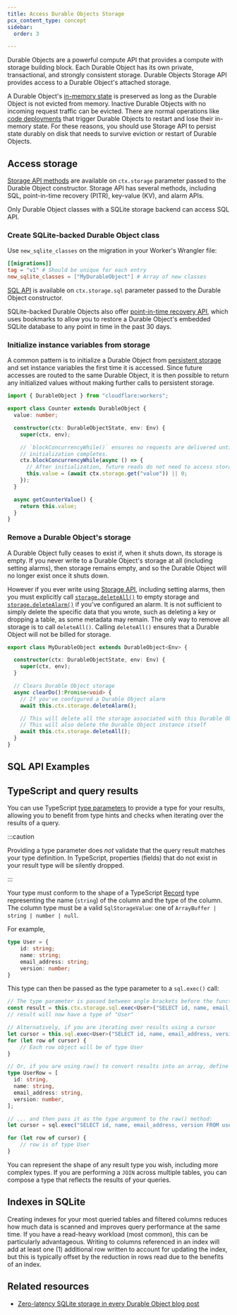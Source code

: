 ```yaml
---
title: Access Durable Objects Storage
pcx_content_type: concept
sidebar:
  order: 3

---
```



<GlossaryTooltip term="Durable Object">Durable Objects</GlossaryTooltip> are a powerful compute API that provides a compute with storage building block. Each Durable Object has its own private, transactional, and strongly consistent storage. Durable Objects <GlossaryTooltip term="Storage API">Storage API</GlossaryTooltip> provides access to a Durable Object's attached storage.

A Durable Object's [in-memory state](/durable-objects/reference/in-memory-state/) is preserved as long as the Durable Object is not evicted from memory. Inactive Durable Objects with no incoming request traffic can be evicted. There are normal operations like [code deployments](/workers/configuration/versions-and-deployments/) that trigger Durable Objects to restart and lose their in-memory state. For these reasons, you should use Storage API to persist state durably on disk that needs to survive eviction or restart of Durable Objects.

## Access storage

<Render file="recommend-sqlite-do" product="durable-objects"/>

<Render file="do-sqlite-storage-no-bill-note"/>

[Storage API methods](/durable-objects/api/storage-api/#methods) are available on `ctx.storage` parameter passed to the Durable Object constructor. Storage API has several methods, including SQL, point-in-time recovery (PITR), key-value (KV), and alarm APIs.

Only Durable Object classes with a SQLite storage backend can access SQL API.

### Create SQLite-backed Durable Object class

Use `new_sqlite_classes` on the migration in your Worker's Wrangler file:

<WranglerConfig>

```toml
[[migrations]]
tag = "v1" # Should be unique for each entry
new_sqlite_classes = ["MyDurableObject"] # Array of new classes
```

</WranglerConfig>

[SQL API](/durable-objects/api/storage-api/#exec) is available on `ctx.storage.sql` parameter passed to the Durable Object constructor.

SQLite-backed Durable Objects also offer [point-in-time recovery API](/durable-objects/api/storage-api/#pitr-point-in-time-recovery-api), which uses <GlossaryTooltip term="bookmark">bookmarks</GlossaryTooltip> to allow you to restore a Durable Object's embedded SQLite database to any point in time in the past 30 days.

### Initialize instance variables from storage

A common pattern is to initialize a Durable Object from [persistent storage](/durable-objects/api/storage-api/) and set instance variables the first time it is accessed. Since future accesses are routed to the same Durable Object, it is then possible to return any initialized values without making further calls to persistent storage.

```ts
import { DurableObject } from "cloudflare:workers";

export class Counter extends DurableObject {
  value: number;

  constructor(ctx: DurableObjectState, env: Env) {
    super(ctx, env);

    // `blockConcurrencyWhile()` ensures no requests are delivered until
    // initialization completes.
    ctx.blockConcurrencyWhile(async () => {
      // After initialization, future reads do not need to access storage.
      this.value = (await ctx.storage.get("value")) || 0;
    });
  }

  async getCounterValue() {
    return this.value;
  }
}
```

### Remove a Durable Object's storage

A Durable Object fully ceases to exist if, when it shuts down, its storage is empty. If you never write to a Durable Object's storage at all (including setting <GlossaryTooltip term="alarm">alarms</GlossaryTooltip>), then storage remains empty, and so the Durable Object will no longer exist once it shuts down.

However if you ever write using [Storage API](/durable-objects/api/storage-api/), including setting alarms, then you must explicitly call [`storage.deleteAll()`](/durable-objects/api/storage-api/#deleteall) to empty storage and [`storage.deleteAlarm()`](/durable-objects/api/storage-api/#deletealarm) if you've configured an alarm. It is not sufficient to simply delete the specific data that you wrote, such as deleting a key or dropping a table, as some metadata may remain. The only way to remove all storage is to call `deleteAll()`. Calling `deleteAll()` ensures that a Durable Object will not be billed for storage.

```ts
export class MyDurableObject extends DurableObject<Env> {

  constructor(ctx: DurableObjectState, env: Env) {
    super(ctx, env);
  }

  // Clears Durable Object storage
  async clearDo():Promise<void> {
    // If you've configured a Durable Object alarm
    await this.ctx.storage.deleteAlarm();

    // This will delete all the storage associated with this Durable Object instance
    // This will also delete the Durable Object instance itself
    await this.ctx.storage.deleteAll();
  }
}
```

## SQL API Examples

<Render file="durable-objects-sql" />

## TypeScript and query results

You can use TypeScript [type parameters](https://www.typescriptlang.org/docs/handbook/2/generics.html#working-with-generic-type-variables) to provide a type for your results, allowing you to benefit from type hints and checks when iterating over the results of a query.

:::caution

Providing a type parameter does _not_ validate that the query result matches your type definition. In TypeScript, properties (fields) that do not exist in your result type will be silently dropped.

:::

Your type must conform to the shape of a TypeScript [Record](https://www.typescriptlang.org/docs/handbook/utility-types.html#recordkeys-type) type representing the name (`string`) of the column and the type of the column. The column type must be a valid `SqlStorageValue`: one of `ArrayBuffer | string | number | null`.

For example,

```ts
type User = {
	id: string;
	name: string;
	email_address: string;
	version: number;
}
```

This type can then be passed as the type parameter to a `sql.exec()` call:

```ts
// The type parameter is passed between angle brackets before the function argument:
const result = this.ctx.storage.sql.exec<User>("SELECT id, name, email_address, version FROM users WHERE id = ?", user_id).one()
// result will now have a type of "User"

// Alternatively, if you are iterating over results using a cursor
let cursor = this.sql.exec<User>("SELECT id, name, email_address, version FROM users WHERE id = ?", user_id)
for (let row of cursor) {
	// Each row object will be of type User
}

// Or, if you are using raw() to convert results into an array, define an array type:
type UserRow = [
  id: string,
  name: string,
  email_address: string,
  version: number,
];

// ... and then pass it as the type argument to the raw() method:
let cursor = sql.exec("SELECT id, name, email_address, version FROM users WHERE id = ?", user_id).raw<UserRow>();

for (let row of cursor) {
	// row is of type User
}
```

You can represent the shape of any result type you wish, including more complex types. If you are performing a
`JOIN` across multiple tables, you can compose a type that reflects the results of your queries.

## Indexes in SQLite

Creating indexes for your most queried tables and filtered columns reduces how much data is scanned and improves query performance at the same time. If you have a read-heavy workload (most common), this can be particularly advantageous. Writing to columns referenced in an index will add at least one (1) additional row written to account for updating the index, but this is typically offset by the reduction in rows read due to the benefits of an index.

<Render file="durable-objects-vs-d1" />

## Related resources

* [Zero-latency SQLite storage in every Durable Object blog post](https://blog.cloudflare.com/sqlite-in-durable-objects)
